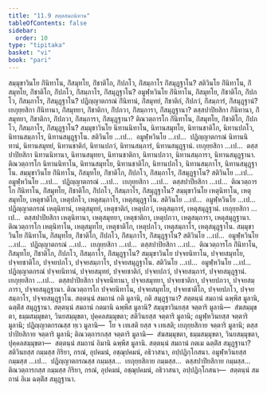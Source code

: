 ```yaml
---
title: "11.9 สตฺตสมถนิทาน"
tableOfContents: false
sidebar:
  order: 10
type: "tipitaka"
basket: "vi"
book: "pari"
---
```



<DynamicBreadcrumb />

<Division number="352" book="pari">

<Paragraph number="1738" book="pari">
สมฺมุขาวินโย กิํนิทาโน, กิํสมุทโย, กิํชาติโก, กิํปภโว, กิํสมฺภาโร กิํสมุฏฺฐาโน? สติวินโย กิํนิทาโน, กิํสมุทโย, กิํชาติโก, กิํปภโว, กิํสมฺภาโร, กิํสมุฏฺฐาโน? อมูฬฺหวินโย กิํนิทาโน, กิํสมุทโย, กิํชาติโก, กิํปภโว, กิํสมฺภาโร, กิํสมุฏฺฐาโน? ปฏิญฺญาตกรณํ กิํนิทานํ, กิํสมุทยํ, กิํชาติกํ, กิํปภวํ, กิํสมฺภารํ, กิํสมุฏฺฐานํ? เยภุยฺยสิกา กิํนิทานา, กิํสมุทยา, กิํชาติกา, กิํปภวา, กิํสมฺภารา, กิํสมุฏฺฐานา? ตสฺสปาปิยสิกา กิํนิทานา, กิํสมุทยา, กิํชาติกา, กิํปภวา, กิํสมฺภารา, กิํสมุฏฺฐานา? ติณวตฺถารโก กิํนิทาโน, กิํสมุทโย, กิํชาติโก, กิํปภโว, กิํสมฺภาโร, กิํสมุฏฺฐาโน?
</Paragraph>

<Paragraph number="1739" book="pari">
สมฺมุขาวินโย นิทานนิทาโน, นิทานสมุทโย, นิทานชาติโก, นิทานปภโว, นิทานสมฺภาโร, นิทานสมุฏฺฐาโน. สติวินโย …เป…  อมูฬฺหวินโย …เป…  ปฏิญฺญาตกรณํ นิทานนิทานํ, นิทานสมุทยํ, นิทานชาติกํ, นิทานปภวํ, นิทานสมฺภารํ, นิทานสมุฏฺฐานํ. เยภุยฺยสิกา …เป…  ตสฺสปาปิยสิกา นิทานนิทานา, นิทานสมุทยา, นิทานชาติกา, นิทานปภวา, นิทานสมฺภารา, นิทานสมุฏฺฐานา. ติณวตฺถารโก นิทานนิทาโน, นิทานสมุทโย, นิทานชาติโก, นิทานปภโว, นิทานสมฺภาโร, นิทานสมุฏฺฐาโน.
</Paragraph>

<Paragraph number="1740" book="pari">
สมฺมุขาวินโย กิํนิทาโน, กิํสมุทโย, กิํชาติโก, กิํปภโว, กิํสมฺภาโร, กิํสมุฏฺฐาโน? สติวินโย …เป…  อมูฬฺหวินโย …เป…  ปฏิญฺญาตกรณํ …เป…  เยภุยฺยสิกา …เป…  ตสฺสปาปิยสิกา …เป…  ติณวตฺถารโก กิํนิทาโน, กิํสมุทโย, กิํชาติโก, กิํปภโว, กิํสมฺภาโร, กิํสมุฏฺฐาโน?
</Paragraph>

<Paragraph number="1741" book="pari">
สมฺมุขาวินโย เหตุนิทาโน, เหตุสมุทโย, เหตุชาติโก, เหตุปภโว, เหตุสมฺภาโร, เหตุสมุฏฺฐาโน. สติวินโย …เป…  อมูฬฺหวินโย …เป…  ปฏิญฺญาตกรณํ เหตุนิทานํ, เหตุสมุทยํ, เหตุชาติกํ, เหตุปภวํ, เหตุสมฺภารํ, เหตุสมุฏฺฐานํ. เยภุยฺยสิกา …เป…  ตสฺสปาปิยสิกา เหตุนิทานา, เหตุสมุทยา, เหตุชาติกา, เหตุปภวา, เหตุสมฺภารา, เหตุสมุฏฺฐานา. ติณวตฺถารโก เหตุนิทาโน, เหตุสมุทโย, เหตุชาติโก, เหตุปภโว, เหตุสมฺภาโร, เหตุสมุฏฺฐาโน.
</Paragraph>

<Paragraph number="1742" book="pari">
สมฺมุขาวินโย กิํนิทาโน, กิํสมุทโย, กิํชาติโก, กิํปภโว, กิํสมฺภาโร, กิํสมุฏฺฐาโน? สติวินโย …เป…  อมูฬฺหวินโย …เป…  ปฏิญฺญาตกรณํ …เป…  เยภุยฺยสิกา …เป…  ตสฺสปาปิยสิกา …เป…  ติณวตฺถารโก กิํนิทาโน, กิํสมุทโย, กิํชาติโก, กิํปภโว, กิํสมฺภาโร, กิํสมุฏฺฐาโน? สมฺมุขาวินโย ปจฺจยนิทาโน, ปจฺจยสมุทโย, ปจฺจยชาติโก, ปจฺจยปภโว, ปจฺจยสมฺภาโร, ปจฺจยสมุฏฺฐาโน. สติวินโย …เป…  อมูฬฺหวินโย …เป…  ปฏิญฺญาตกรณํ ปจฺจยนิทานํ, ปจฺจยสมุทยํ, ปจฺจยชาติกํ, ปจฺจยปภวํ, ปจฺจยสมฺภารํ, ปจฺจยสมุฏฺฐานํ. เยภุยฺยสิกา …เป…  ตสฺสปาปิยสิกา ปจฺจยนิทานา, ปจฺจยสมุทยา, ปจฺจยชาติกา, ปจฺจยปภวา, ปจฺจยสมฺภารา, ปจฺจยสมุฏฺฐานา. ติณวตฺถารโก ปจฺจยนิทาโน, ปจฺจยสมุทโย, ปจฺจยชาติโก, ปจฺจยปภโว, ปจฺจยสมฺภาโร, ปจฺจยสมุฏฺฐาโน.
</Paragraph>

</Division>
<Division number="353" book="pari">

<Paragraph number="1743" book="pari">
สตฺตนฺนํ สมถานํ กติ มูลานิ, กติ สมุฏฺฐานา? สตฺตนฺนํ สมถานํ ฉพฺพีส มูลานิ, ฉตฺติํส สมุฏฺฐานา. สตฺตนฺนํ สมถานํ กตมานิ ฉพฺพีส มูลานิ? สมฺมุขาวินยสฺส จตฺตาริ มูลานิ—  สํฆสมฺมุขตา, ธมฺมสมฺมุขตา, วินยสมฺมุขตา, ปุคฺคลสมฺมุขตา; สติวินยสฺส จตฺตาริ มูลานิ; อมูฬฺหวินยสฺส จตฺตาริ มูลานิ; ปฏิญฺญาตกรณสฺส ทฺเว มูลานิ—  โย จ เทเสติ ยสฺส จ เทเสติ; เยภุยฺยสิกาย จตฺตาริ มูลานิ; ตสฺสปาปิยสิกาย จตฺตาริ มูลานิ; ติณวตฺถารกสฺส จตฺตาริ มูลานิ—  สํฆสมฺมุขตา, ธมฺมสมฺมุขตา, วินยสมฺมุขตา, ปุคฺคลสมฺมุขตา—  สตฺตนฺนํ สมถานํ อิมานิ ฉพฺพีส มูลานิ.
</Paragraph>

<Paragraph number="1744" book="pari">
สตฺตนฺนํ สมถานํ กตเม ฉตฺติํส สมุฏฺฐานา? สติวินยสฺส กมฺมสฺส กิริยา, กรณํ, อุปคมนํ, อชฺฌุปคมนํ, อธิวาสนา, อปฺปฏิกฺโกสนา. อมูฬฺหวินยสฺส กมฺมสฺส …เป…  ปฏิญฺญาตกรณสฺส กมฺมสฺส…  เยภุยฺยสิกาย กมฺมสฺส…  ตสฺสปาปิยสิกาย กมฺมสฺส…  ติณวตฺถารกสฺส กมฺมสฺส กิริยา, กรณํ, อุปคมนํ, อชฺฌุปคมนํ, อธิวาสนา, อปฺปฏิกฺโกสนา—  สตฺตนฺนํ สมถานํ อิเม ฉตฺติํส สมุฏฺฐานา.
</Paragraph>
</Division>